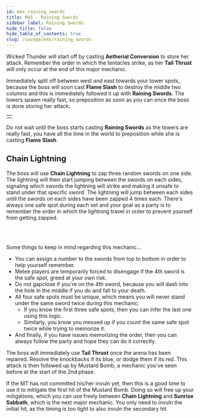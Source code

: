 ```yaml
---
id: m4s_raining_swords
title: M4S - Raining Swords
sidebar_label: Raining Swords
hide_title: false
hide_table_of_contents: true
slug: /savage/m4s/raining_swords
---
```


Wicked Thunder will start off by casting <strong>Aetherial Conversion</strong> to store her attack. Remember the order in which the tentacles strike, as her <strong>Tail Thrust</strong> will only occur at the end of this major mechanic.

Immediately split off between west and east towards your tower spots, because the boss will soon cast <strong>Flame Slash</strong> to destroy the middle two columns and this is immediately followed it up with <strong>Raining Swords</strong>. The towers spawn really fast, so preposition as soon as you can once the boss is done storing her attack.

<table width='50%'>
    <tr>
        <td><KittenAsset path='m4s/raining_swords_towers.png' /></td>
    </tr>
</table>

Do not wait until the boss starts casting <strong>Raining Swords</strong> as the towers are really fast, you have all the time in the world to preposition while she is casting <strong>Flame Slash</strong>.

<KittenAsset path='m4s/raining_swords_towers.gif' />


## Chain Lightning

The boss will use <strong>Chain Lightning</strong> to zap three random swords on one side. The lightning will then start jumping between the swords on each sides, signaling which swords the lightning will strike and making it unsafe to stand under that specific sword. The lightning will jump between each sides until the swords on each sides have been zapped 4 times each. There's always one safe spot during each set and your goal as a party is to remember the order in which the lightning travel in order to prevent yourself from getting zapped.

<KittenAsset path='m4s/raining_swords_chain_lightning_part1.gif' />
<br /><br />

Some things to keep in mind regarding this mechanic...
- You can assign a number to the swords from top to bottom in order to help yourself remember.
- Melee players are temporarily forced to disengage if the 4th sword is the safe spot, greed at your own risk.
- Do not gapclose if you're on the 4th sword, because you will dash into the hole in the middle if you do and fall to your death.
- All four safe spots must be unique, which means you will never stand under the same sword twice during this mechanic.
  - If you know the first three safe spots, then you can infer the last one using this logic.
  - Similarly, you know you messed up if you count the same safe spot twice while trying to memorize it.
- And finally, if you have issues memorizing the order, then you can always follow the party and hope they can do it correctly.

<KittenAsset path='m4s/raining_swords_chain_lightning_part2.gif' />

The boss will immediately use <strong>Tail Thrust</strong> once the arena has been repaired. Resolve the knockbacks if its blue, or dodge them if its red. This attack is then followed up by <Tankbuster>Mustard Bomb</Tankbuster>, a mechanic you've seen before at the start of the 2nd phase.

If the MT has not committed his/her invuln yet, then this is a good time to use it to mitigate the first hit of the <Tankbuster>Mustard Bomb</Tankbuster>. Doing so will free up your mitigations, which you can use freely between <strong>Chain Lightning</strong> and <strong>Sunrise Sabbath</strong>, which is the next major mechanic. You only need to invuln the initial hit, as the timing is too tight to also invuln the secondary hit. 